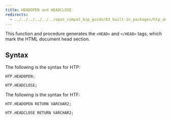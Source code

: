 ```yaml
---
title: HEADOPEN and HEADCLOSE
redirects:
  - ../../../../../../epas_compat_bip_guide/03_built-in_packages/htp_and_htf/headopen_and_headclose #generated for docs/epas/reorg-role-use-case-mode
---
```


This function and procedure generates the `<HEAD>` and `</HEAD>` tags, which mark the HTML document head section.

## Syntax

The following is the syntax for HTP:

```
HTP.HEADOPEN;

HTP.HEADCLOSE;
```

The following is the syntax for HTF:

```
HTF.HEADOPEN RETURN VARCHAR2;

HTF.HEADCLOSE RETURN VARCHAR2;
```
